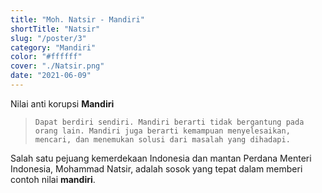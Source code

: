 ```yaml
---
title: "Moh. Natsir - Mandiri"
shortTitle: "Natsir"
slug: "/poster/3"
category: "Mandiri"
color: "#ffffff"
cover: "./Natsir.png"
date: "2021-06-09"
---
```

Nilai anti korupsi **Mandiri**
> `Dapat berdiri sendiri. Mandiri berarti tidak bergantung pada orang lain. Mandiri juga berarti kemampuan menyelesaikan, mencari, dan menemukan solusi dari masalah yang dihadapi.`

Salah satu pejuang kemerdekaan Indonesia dan mantan Perdana Menteri Indonesia, Mohammad Natsir, adalah sosok yang tepat dalam memberi contoh nilai **mandiri**.
